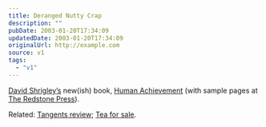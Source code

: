 ```yaml
---
title: Deranged Nutty Crap
description: ""
pubDate: 2003-01-20T17:34:09
updatedDate: 2003-01-20T17:34:09
originalUrl: http://example.com
source: v1
tags:
  - "v1"
---
```


[David Shrigley&#8217;s][1] new(ish) book, [Human Achievement][2] (with sample pages at [The Redstone Press][3]).

Related: [Tangents review][4]; [Tea for sale][5].

[1]: http://www.twunt.co.uk/ "Twunt: David Shrigley news and links"
[2]: http://www.amazon.co.uk/exec/obidos/ASIN/1870003535/ohsky "Amazon.co.uk: Human Achievement by David Shrigley"
[3]: http://www.redstonepress.co.uk/tmwebservices/humanachievement/ "Redstone Press: David Shrigley's Human Achievement (rollover the cover)"
[4]: http://www.tangents.co.uk/tangents/main/2002/sept/copthatcol.html "Tangents.co.uk: Cop That, Col! David Shrigley and the 2003 Redstone Diary"
[5]: http://www.twunt.co.uk/images/teaforsale.gif "David Shrigley's Cup of Tea for Sale (makes me laugh every time I see it)"
